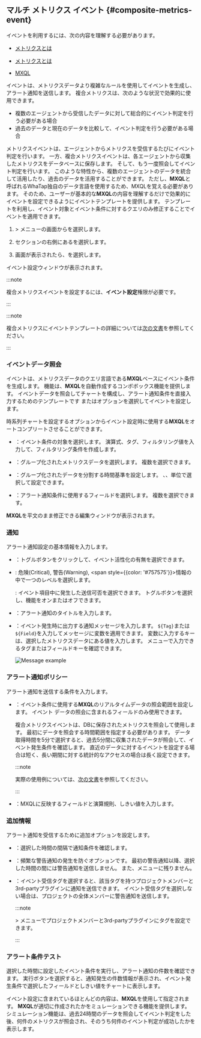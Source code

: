## マルチ メトリクス イベント {#composite-metrics-event}

<Cmdname sid="composite_metrics" className="uitext" />イベントを利用するには、次の内容を理解する必要があります。

<Xclude product='npm'>

- [メトリクスとは](metrics-intro)

</Xclude>

<InDoc product='npm'>

- [メトリクスとは](../metrics/common-metrics-intro)

</InDoc>

- [MXQL](../mxql/mxql-overview)

<Cmdname sid="composite_metrics" className="uitext" />イベントは、メトリクスデータより複雑なルールを使用してイベントを生成し、アラート通知を送信します。 複合メトリクスは、次のような状況で効果的に使用できます。

- 複数のエージェントから受信したデータに対して総合的にイベント判定を行う必要がある場合
- 過去のデータと現在のデータを比較して、イベント判定を行う必要がある場合

メトリクスイベントは、エージェントからメトリクスを受信するたびにイベント判定を行います。 一方、複合メトリクスイベントは、各エージェントから収集したメトリクスをデータベースに保存します。 そして、もう一度照会してイベント判定を行います。 このような特性から、複数のエージェントのデータを統合して活用したり、過去のデータを活用することができます。 ただし、**MXQL**と呼ばれるWhaTap独自のデータ言語を使用するため、MXQLを覚える必要があります。 そのため、ユーザーが基本的な**MXQL**の内容を理解するだけで効果的にイベントを設定できるようにイベントテンプレートを提供します。 テンプレートを利用し、イベント対象とイベント条件に対するクエリのみ修正することでイベントを適用できます。

1. <Cmdname sid="event_statistic" className="uitext" /> &gt; <Cmdname sid="event_setting" className="uitext" />メニューの画面から<Cmdname sid="metrics" className="uitext" />を選択します。

2. <Cmdname sid="composite_metrics" className="uitext" />セクションの右側にある<Cmdname sid="add_notification" className="uitext" />を選択します。

3. <Cmdname sid="composite_metrics" className="uitext" />画面が表示されたら、<Cmdname sid="create_new_composite_mxql_event" className="uitext" />を選択します。

イベント設定ウィンドウが表示されます。 

<ImgLang img='set-event-cmetric.png' desc='複合メトリクスイベント設定' />

<Xclude product='server'>

:::note

複合メトリクスイベントを設定するには、**イベント設定**権限が必要です。

:::

</Xclude>

<InDoc product='server,postgresql,java,python,php,nodejs,golang,dotnet,browser'>

:::note

複合メトリクスにイベントテンプレートの詳細については[次の文書](#composite-metrics-template)を参照してください。

:::

</InDoc>

### イベントデータ照会

<Cmdname sid="composite_metrics" className="uitext" />イベントは、メトリクスデータのクエリ言語である<b>MXQL</b>ベースにイベント条件を生成します。 <Cmdname sid="create_new_composite_mxql_event" className="uitext" />機能は、<b>MXQL</b>を自動作成するコンボボックス機能を提供します。 イベントデータを照会してチャートを構成し、アラート通知条件を直接入力するためのテンプレートです <Cmdname sid="widget" className="uitext" />または<Cmdname sid="text" className="uitext" />オプションを選択してイベントを設定します。

<Tabs>
<TabItem value='widget' label='ウィジェット'>

時系列チャートを設定するオプションからイベント設定時に使用する**MXQL**をオートコンプリートさせることができます。

<ImgLang img='set-event-data-view.png' desc='イベントデータ参照' />

- <Cmdname sid="filter" className="uitext" />：イベント条件の対象を選択します。 <LinkImage img="number-01.png" className="ico" />演算式、<LinkImage img="number-02.png" className="ico" />タグ、<LinkImage img="number-03.png" className="ico" />フィルタリング値を入力して、フィルタリング条件を作成します。

  <ImgLang img='set-event-cmetric-filter.png' desc='フィルター' />

- <Cmdname sid="groupby" className="uitext" />：グループ化されたメトリクスデータを選択します。 複数を選択できます。

- <Cmdname sid="timeunit" className="uitext" />：グループ化されたデータを分割する時間基準を設定します。 <Cmdname sid="second" className="uitext" />、<Cmdname sid="minute" className="uitext" />、<Cmdname sid="hour" className="uitext" />単位で選択して設定できます。

- <Cmdname sid="field" className="uitext" />：アラート通知条件に使用するフィールドを選択します。 複数を選択できます。

</TabItem>
<TabItem value='text' label='テキスト'>

**MXQL**を平文のまま修正できる編集ウィンドウが表示されます。

<ImgLang img='set-event-metrics-text.png' desc='メトリクスイベント - テキスト' />

</TabItem>
</Tabs>

### 通知

アラート通知設定の基本情報を入力します。

- <Cmdname sid="enable_events" className="uitext" />：トグルボタンをクリックして、イベント活性化の有無を選択できます。

- <Cmdname sid="level" className="uitext" />: <span class='vslow'>危険(Critical)</span>, <span class='slow'>警告(Warning)</span>, <span style={{color: '#757575'}}>情報</span>の中で一つのレベルを選択します。

  <Cmdname sid="CNT08320" className="uitext" />: イベント項目中に発生した<Cmdname sid="CNT08320" className="uitext" />送信可否を選択できます。 トグルボタンを選択し、機能をオンまたはオフできます。

- <Cmdname sid="title" className="uitext" />：アラート通知のタイトルを入力します。

- <Cmdname sid="message" className="uitext" />：イベント発生時に出力する通知メッセージを入力します。 <code>&#36;&#123;Tag&#125;</code>または<code>&#36;&#123;Field&#125;</code>を入力してメッセージに変数を適用できます。 変数に入力するキーは、選択したメトリクスデータ<Cmdname sid="category" className="uitext" />にある値を入力します。 <Cmdname sid="tag_count" className="uitext" />メニューで入力できるタグまたはフィールドキーを確認できます。

  ![Message example](/img/event-config-message-example.png)

### アラート通知ポリシー

アラート通知を送信する条件を入力します。

- <Cmdname sid="data_time_range" className="uitext" />：イベント条件に使用する<b>MXQL</b>のリアルタイムデータの照会範囲を設定します。 イベント データの照会に含まれるフィールドのみ使用できます。

  複合メトリクスイベントは、DBに保存されたメトリクスを照会して使用します。 最初にデータを照会する時間範囲を指定する必要があります。 データ取得時間を5分で選択すると、過去5分間に収集されたデータが照会して、イベント発生条件を確認します。 直近のデータに対するイベントを設定する場合は短く、長い期間に対する統計的なアクセスの場合は長く設定できます。 

  <Xclude product="altibase,amazon-cloudwatch,amazon-ecs,azure,cubrid,mongodb,mssql,mssql-v1,mysql,ncloud,oracle-cloud,oracle,redis,server,tibero,browser">

  :::note

  実際の使用例については、[次の文書](#template)を参照してください。

  :::

  </Xclude>

- <Cmdname sid="condition" className="uitext" />：MXQLに反映するフィールドと演算規則、しきい値を入力します。

### 追加情報

アラート通知を受信するために追加オプションを設定します。

- <Cmdname sid="interval" className="uitext" />：選択した時間の間隔で通知条件を確認します。

- <Cmdname sid="silent" className="uitext" />：頻繁な警告通知の発生を防ぐオプションです。 最初の警告通知以降、選択した時間の間には警告通知を送信しません。 また、<Cmdname sid="event_history" className="uitext" />メニューに残りません。

- <Cmdname sid="event_tag" className="uitext" />：イベント受信タグを選択すると、該当タグを持つプロジェクトメンバーと3rd-partyプラグインに通知を送信できます。 イベント受信タグを選択しない場合は、プロジェクトの全体メンバーに警告通知を送信します。

  :::note

  <Cmdname sid="event_statistic" className="uitext" /> &gt; <Cmdname sid="event_receive_configuration" className="uitext" />メニューでプロジェクトメンバーと3rd-partyプラグインにタグを設定できます。

  :::

### アラート条件テスト

<ImgLang img='set-event-cmetric-test.png' desc='イベントルールテスト' />

選択した時間に設定したイベント条件を実行し、アラート通知の件数を確認できます。 実行ボタンを選択すると、通知発生の件数情報が表示され、イベント発生条件で選択したフィールドとしきい値をチャートに表示します。

イベント設定に含まれているほとんどの内容は、**MXQL**を使用して指定されます。 **MXQL**が適切に作成されたかをミュレーションできる機能を提供します。 シミュレーション機能は、過去24時間のデータを照会してイベント判定をした後、何件のメトリクスが照会され、そのうち何件のイベント判定が成功したかを表示します。
